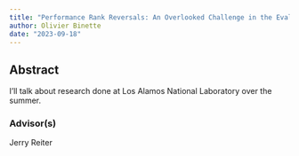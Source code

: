 ```yaml
---
title: "Performance Rank Reversals: An Overlooked Challenge in the Evaluation of Machine Learning Algorithms"
author: Olivier Binette
date: "2023-09-18"
---
```

## Abstract

I'll talk about research done at Los Alamos National Laboratory over the summer.

### Advisor(s)

Jerry Reiter
